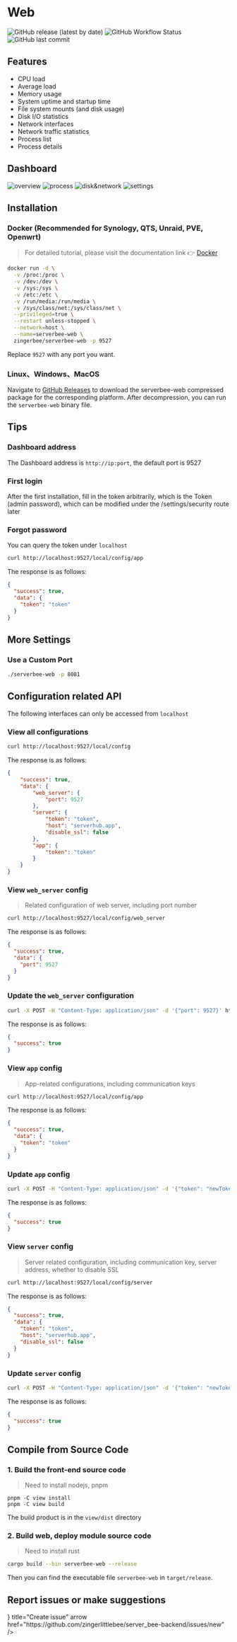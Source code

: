 
# Web

<div className='flex space-x-2 flex-wrap'>
	<img
		src='https://img.shields.io/github/v/release/ZingerLittleBee/server_bee-backend?style=for-the-badge'
		alt='GitHub release (latest by date)'
	/>
	<img
		src='https://img.shields.io/github/actions/workflow/status/ZingerLittleBee/server_bee-backend/release.yml?style=for-the-badge'
		alt='GitHub Workflow Status'
	/>
	<img
		src='https://img.shields.io/github/last-commit/ZingerLittleBee/server_bee-backend?style=for-the-badge'
		alt='GitHub last commit'
	/>
</div>

## Features

-   CPU load
-   Average load
-   Memory usage
-   System uptime and startup time
-   File system mounts (and disk usage)
-   Disk I/O statistics
-   Network interfaces
-   Network traffic statistics
-   Process list
-   Process details

## Dashboard
![overview](https://assets.serverbee.app/snapshots/overview.png)
![process](https://assets.serverbee.app/snapshots/process.png)
![disk&network](https://assets.serverbee.app/snapshots/disk&network.png)
![settings](https://assets.serverbee.app/snapshots/settings.png)

## Installation
### Docker (Recommended for Synology, QTS, Unraid, PVE, Openwrt)
> For detailed tutorial, please visit the documentation link 👉 [Docker](https://docs.serverbee.app/en/usage/docker)

```bash copy
docker run -d \
  -v /proc:/proc \
  -v /dev:/dev \
  -v /sys:/sys \
  -v /etc:/etc \
  -v /run/media:/run/media \
  -v /sys/class/net:/sys/class/net \
  --privileged=true \
  --restart unless-stopped \
  --network=host \
  --name=serverbee-web \
  zingerbee/serverbee-web -p 9527
```
Replace `9527` with any port you want.

### Linux、Windows、MacOS
Navigate to [GitHub Releases](https://github.com/ZingerLittleBee/server_bee-backend/releases) to download the serverbee-web compressed package for the corresponding platform. After decompression, you can run the `serverbee-web` binary file.

## Tips

### Dashboard address
The Dashboard address is `http://ip:port`, the default port is 9527

### First login
After the first installation, fill in the token arbitrarily, which is the Token (admin password), which can be modified under the /settings/security route later

### Forgot password
You can query the token under `localhost`
```bash copy
curl http://localhost:9527/local/config/app
```

The response is as follows:
```json
{
  "success": true,
  "data": {
    "token": "token"
  }
}
```

## More Settings

### Use a Custom Port

```bash copy
./serverbee-web -p 8081
```

## Configuration related API
The following interfaces can only be accessed from `localhost`

### View all configurations
```bash copy
curl http://localhost:9527/local/config
```
The response is as follows:
```json
{
    "success": true,
    "data": {
        "web_server": {
            "port": 9527
        },
        "server": {
            "token": "token",
            "host": "serverhub.app",
            "disable_ssl": false
        },
        "app": {
            "token": "token"
        }
    }
}
```

### View `web_server` config
> Related configuration of web server, including port number

```bash copy
curl http://localhost:9527/local/config/web_server
```
The response is as follows:
```json
{
  "success": true,
  "data": {
    "port": 9527
  }
}
```

### Update the `web_server` configuration
```bash copy
curl -X POST -H "Content-Type: application/json" -d '{"port": 9527}' http://127.0.0.1:9527/local/config/web_server
```
The response is as follows:
```json
{
  "success": true
}
```

### View `app` config
> App-related configurations, including communication keys

```bash copy
curl http://localhost:9527/local/config/app
```
The response is as follows:
```json
{
  "success": true,
  "data": {
    "token": "token"
  }
}
```

### Update `app` config
```bash copy
curl -X POST -H "Content-Type: application/json" -d '{"token": "newToken"}' http://localhost:9527/local/config/app
```
The response is as follows:
```json
{
  "success": true
}
```

### View `server` config
> Server related configuration, including communication key, server address, whether to disable SSL

```bash copy
curl http://localhost:9527/local/config/server
```
The response is as follows:
```json
{
  "success": true,
  "data": {
    "token": "token",
    "host": "serverhub.app",
    "disable_ssl": false
  }
}
```

### Update `server` config
```bash copy
curl -X POST -H "Content-Type: application/json" -d '{"token": "newToken", "host": "serverhub.app", "disable_ssl": false}' http://127.0.0.1:9527/local/config/server
```
The response is as follows:
```json
{
  "success": true
}
```

## Compile from Source Code

### 1. Build the front-end source code
> Need to install nodejs, pnpm

```shell copy
pnpm -C view install
pnpm -C view build
```
The build product is in the `view/dist` directory

### 2. Build web, deploy module source code
> Need to install rust

```bash copy
cargo build --bin serverbee-web --release
```
Then you can find the executable file `serverbee-web` in `target/release`.

## Report issues or make suggestions

<Cards>
    <Card icon={<Bug />} title="Create issue" arrow href="https://github.com/zingerlittlebee/server_bee-backend/issues/new" />
</Cards>
